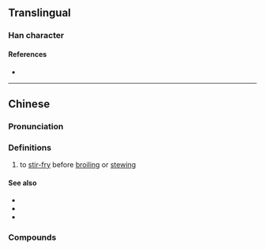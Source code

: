 {{character info}}
==Translingual==

===Han character===
{{Han char|rn=86|rad=火|as=09|sn=13|four=92827|canj=FHSB,FISB|ids=⿰火扁}}

====References====
* {{Han ref|kx=0678.161|hdz=32220.010|uh=7178|ud=29048|bh=DE74|bd=56948}}

----

==Chinese==
{{zh-forms}}
{{zh-wp|zh:煸}}

===Pronunciation===
{{zh-pron
|m=biān
|c=bin1,pin1
|mn=
|mc=
|oc=
|cat=v
}}

===Definitions===
{{zh-hanzi}}

# to [[stir-fry]] before [[broil]]ing or [[stew]]ing

====See also====
* {{zh-l|炒}}
* {{zh-l|煎}}
* {{zh-l|炸|tr=zhà}}

===Compounds===
{{zh-der|乾煸}}